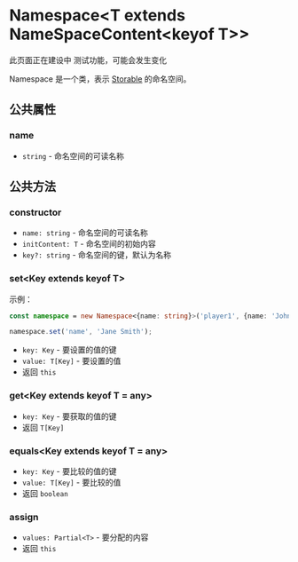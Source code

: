 
# Namespace\<T extends NameSpaceContent\<keyof T\>\>

<Callout type="warning" emoji="⚠️">
    此页面正在建设中
</Callout>

<Callout type="warning" emoji="⚠️">
    测试功能，可能会发生变化
</Callout>

Namespace 是一个类，表示 [Storable](../storable) 的命名空间。

## 公共属性

### name

- `string` - 命名空间的可读名称

## 公共方法

### constructor

<Steps>

- `name: string` - 命名空间的可读名称
- `initContent: T` - 命名空间的初始内容
- `key?: string` - 命名空间的键，默认为名称

</Steps>

### set\<Key extends keyof T\>

<Steps>

示例：
```typescript
const namespace = new Namespace<{name: string}>('player1', {name: 'John Doe'});

namespace.set('name', 'Jane Smith');
```

- `key: Key` - 要设置的值的键
- `value: T[Key]` - 要设置的值
- 返回 `this`

</Steps>

### get\<Key extends keyof T = any\>

<Steps>

- `key: Key` - 要获取的值的键
- 返回 `T[Key]`

</Steps>

### equals\<Key extends keyof T = any\>

<Steps>

- `key: Key` - 要比较的值的键
- `value: T[Key]` - 要比较的值
- 返回 `boolean`

</Steps>

### assign

<Steps>

- `values: Partial<T>` - 要分配的内容
- 返回 `this`

</Steps>